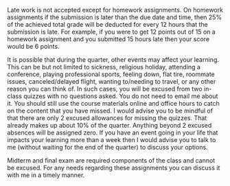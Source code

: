 Late work is not accepted except for homework assignments. 
On homework assignments if the submission is later than the due date and time, then 25% of the achieved total grade will be deducted for every 12 hours that the submission is late. 
For example, if you were to get 12 points out of 15 on a homework assignment and you submitted 15 hours late then your score would be 6 points. 

It is possible that during the quarter, other events may affect your learning. This can be but not limited to sickness, religious holiday, attending a conference, playing professional sports, feeling down, flat tire, roommate issues, canceled/delayed flight, wanting to/needing to travel, or any other reason you can think of.  In such cases, you will be excused from two in-class quizzes with no questions asked. You do not need to email me about it. You should still use the course materials online and office hours to catch on the content that you have missed. I would advise you to be mindful of that there are only 2 excused allowances for missing the quizzes. That already makes up about 10% of the quarter. Anything beyond 2 excused absences will be assigned zero. If you have an event going in your life that impacts your learning more than a week then I would advise you to talk to me (without waiting for the end of the quarter) to discuss your options.

Midterm and final exam are required components of the class and cannot be excused. For any needs regarding these assignments you can discuss it with me in a timely manner.